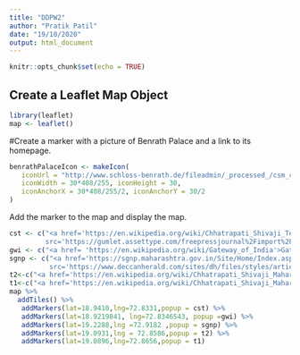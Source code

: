 ```yaml
---
title: "DDPW2"
author: "Pratik Patil"
date: "19/10/2020"
output: html_document
---
```


```r
knitr::opts_chunk$set(echo = TRUE)
```

## Create a Leaflet Map Object
```r
library(leaflet)
map <- leaflet()
```

#Create a marker with a picture of Benrath Palace and a link to its homepage.
```r
benrathPalaceIcon <- makeIcon(
   iconUrl = "http://www.schloss-benrath.de/fileadmin/_processed_/csm_corps-de-logis-blumen_2e04b2b859.jpg",
   iconWidth = 30*408/255, iconHeight = 30,
   iconAnchorX = 30*408/255/2, iconAnchorY = 30/2
)
```

Add the marker to the map and display the map.
```r
cst <- c("<a href='https://en.wikipedia.org/wiki/Chhatrapati_Shivaji_Terminus'>CST<br><img
         src='https://gumlet.assettype.com/freepressjournal%2Fimport%2F2017%2F06%2Fmumbai-cst.jpg?w=750&dpr=1.0' width='500' height='110'></a>")
gwi <- c("<a href= 'https://en.wikipedia.org/wiki/Gateway_of_India'>Gateway of India<br><img src='https://cdn.s3waas.gov.in/s311b921ef080f7736089c757404650e40/uploads/bfi_thumb/2018032370-olw6tnoutvo02yrqn2j7ad0m8pri1ix6igoogo6y1s.jpg' width='300' height='120'></a>")
sgnp <- c("<a href='https://sgnp.maharashtra.gov.in/Site/Home/Index.aspx'>Sanjay Gandhi National Park<br><img
          src='https://www.deccanherald.com/sites/dh/files/styles/article_detail/public/article_images/2020/05/11/SGNP-1589201691.jpg?itok=u3DrguzX' width='210' height='132'></a>")
t2<-c("<a href='https://en.wikipedia.org/wiki/Chhatrapati_Shivaji_Maharaj_International_Airport'> CSM Airport T 2<br><img src='https://content3.jdmagicbox.com/comp/mumbai/20/022p1089020/catalogue/chhatrapati-shivaji-domestic-airport-vile-parle-east-mumbai-domestic-airport-duu40.jpg?clr=660000' width='500' height='110'></a>")
t1<-c("<a href='https://en.wikipedia.org/wiki/Chhatrapati_Shivaji_Maharaj_International_Airport'>CSM Airport T1<br><img src='https://www.airlinequality.com/wp-content/uploads/2014/08/14359192_10154039314539385_2642128094892733246_n.jpg' width='210' height='90'></a>")
map %>%
  addTiles() %>%
   addMarkers(lat=18.9410,lng=72.8331,popup = cst) %>%
   addMarkers(lat=18.9219841, lng=72.8346543, popup =gwi) %>%
   addMarkers(lat=19.2288,lng =72.9182 ,popup = sgnp) %>%
   addMarkers(lat=19.0931,lng = 72.8586,popup = t2) %>%
   addMarkers(lat=19.0896,lng=72.8656,popup = t1)
```
